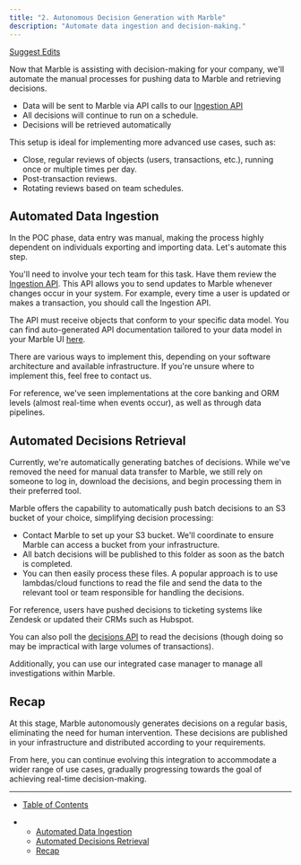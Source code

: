 ```yaml
---
title: "2. Autonomous Decision Generation with Marble"
description: "Automate data ingestion and decision-making."
---
```


[Suggest Edits](/edit/1-proof-of-concept-phase-copy)

Now that Marble is assisting with decision-making for your company, we'll automate the manual processes for pushing data to Marble and retrieving decisions.

* Data will be sent to Marble via API calls to our [Ingestion API](/reference/ingestion)
* All decisions will continue to run on a schedule.
* Decisions will be retrieved automatically

This setup is ideal for implementing more advanced use cases, such as:

* Close, regular reviews of objects (users, transactions, etc.), running once or multiple times per day.
* Post-transaction reviews.
* Rotating reviews based on team schedules.

## Automated Data Ingestion

In the POC phase, data entry was manual, making the process highly dependent on individuals exporting and importing data. Let's automate this step.

You'll need to involve your tech team for this task. Have them review the [Ingestion API](/reference/intro-data-ingestion). This API allows you to send updates to Marble whenever changes occur in your system. For example, every time a user is updated or makes a transaction, you should call the Ingestion API.

The API must receive objects that conform to your specific data model. You can find auto-generated API documentation tailored to your data model in your Marble UI [here](https://app.checkmarble.com/data).

There are various ways to implement this, depending on your software architecture and available infrastructure. If you're unsure where to implement this, feel free to contact us.

For reference, we've seen implementations at the core banking and ORM levels (almost real-time when events occur), as well as through data pipelines.

## Automated Decisions Retrieval

Currently, we're automatically generating batches of decisions. While we've removed the need for manual data transfer to Marble, we still rely on someone to log in, download the decisions, and begin processing them in their preferred tool.

Marble offers the capability to automatically push batch decisions to an S3 bucket of your choice, simplifying decision processing:

* Contact Marble to set up your S3 bucket. We'll coordinate to ensure Marble can access a bucket from your infrastructure.
* All batch decisions will be published to this folder as soon as the batch is completed.
* You can then easily process these files. A popular approach is to use lambdas/cloud functions to read the file and send the data to the relevant tool or team responsible for handling the decisions.

For reference, users have pushed decisions to ticketing systems like Zendesk or updated their CRMs such as Hubspot.

You can also poll the [decisions API](/reference/get_decisions) to read the decisions (though doing so may be impractical with large volumes of transactions).

Additionally, you can use our integrated case manager to manage all investigations within Marble.

## Recap

At this stage, Marble autonomously generates decisions on a regular basis, eliminating the need for human intervention. These decisions are published in your infrastructure and distributed according to your requirements.

From here, you can continue evolving this integration to accommodate a wider range of use cases, gradually progressing towards the goal of achieving real-time decision-making.

***

* [Table of Contents](#)

* * [Automated Data Ingestion](#automated-data-ingestion)
  * [Automated Decisions Retrieval](#automated-decisions-retrieval)
  * [Recap](#recap)
